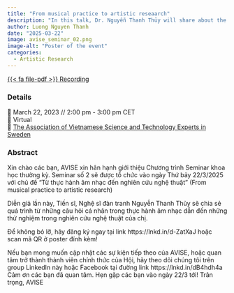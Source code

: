 ```yaml
---
title: "From musical practice to artistic reseaarch"
description: "In this talk, Dr. Nguyễn Thanh Thủy will share about the journey from her personal questions in music practice to the experiments in her artistic research."
author: Luong Nguyen Thanh
date: "2025-03-22"
image: avise_seminar_02.png
image-alt: "Poster of the event"
categories:
  - Artistic Research
---
```


<a href="https://drive.google.com/file/d/1M2TVkptnkJKpVItTsJYIGkjKFomcM-5a/view?usp=drive_link" class="btn" role="button" target="_blank">{{< fa file-pdf >}} Recording</a>

### Details

📆 March 22, 2023 // 2:00 pm - 3:00 pm CET  
🏨 Virtual  
🌠 [The Association of Vietnamese Science and Technology Experts in Sweden](https://www.linkedin.com/groups/14482383/)

### Abstract

Xin chào các bạn,
AVISE xin hân hạnh giới thiệu Chương trình Seminar khoa học thường kỳ. Seminar số 2 sẽ được tổ chức vào ngày Thứ bảy 22/3/2025 với chủ đề "Từ thực hành âm nhạc đến nghiên cứu nghệ thuật" (From musical practice to artistic research)

Diễn giả lần này, Tiến sĩ, Nghệ sĩ đàn tranh Nguyễn Thanh Thủy sẽ chia sẻ quá trình từ những câu hỏi cá nhân trong thực hành âm nhạc dẫn đến những thử nghiệm trong nghiên cứu nghệ thuật của chị.

Để không bỏ lỡ, hãy đăng ký ngay tại link https://lnkd.in/d-ZatXaJ hoặc scan mã QR ở poster đính kèm! 

Nếu bạn mong muốn cập nhật các sự kiện tiếp theo của AVISE, hoặc quan tâm trở thành thành viên chính thức của Hội, hãy theo dõi chúng tôi trên group LinkedIn này hoặc Facebook tại đường link https://lnkd.in/dB4hdh4a
Cảm ơn các bạn đã quan tâm. Hẹn gặp các bạn vào ngày 22/3 tới!
Trân trọng,
AVISE

